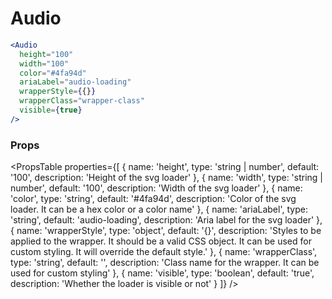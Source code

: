 ---
---

# Audio

```jsx live
<Audio
  height="100"
  width="100"
  color="#4fa94d"
  ariaLabel="audio-loading"
  wrapperStyle={{}}
  wrapperClass="wrapper-class"
  visible={true}
/>
```

### Props
<PropsTable
  properties={[
  {
    name: 'height',
    type: 'string | number',
    default: '100',
    description: 'Height of the svg loader'
  },
  {
    name: 'width',
    type: 'string | number',
    default: '100',
    description: 'Width of the svg loader'
  },
  {
    name: 'color',
    type: 'string',
    default: '#4fa94d',
    description: 'Color of the svg loader. It can be a hex color or a color name'
  },
  {
    name: 'ariaLabel',
    type: 'string',
    default: 'audio-loading',
    description: 'Aria label for the svg loader'
  },
  {
    name: 'wrapperStyle',
    type: 'object',
    default: '{}',
    description: 'Styles to be applied to the wrapper. It should be a valid CSS object. It can be used for custom styling. It will override the default style.'
  },
  {
    name: 'wrapperClass',
    type: 'string',
    default: '',
    description: 'Class name for the wrapper. It can be used for custom styling'
  },
  {
    name: 'visible',
    type: 'boolean',
    default: 'true',
    description: 'Whether the loader is visible or not'
  }
]}
/>
